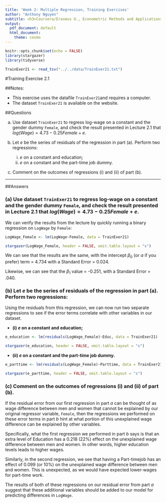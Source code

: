 ```yaml
---
title: 'Week 2: Multiple Regression, Training Exercises'
author: "Anthony Nguyen"
subtitle: <h3>Coursera/Erasmus U., Econometric Methods and Applications</h3>
output:
  pdf_document: default
  html_document:
    theme: cosmo
---
```

```r
knitr::opts_chunk$set(echo = FALSE)
library(stargazer)
library(tidyverse)
```

```r
TrainExer21 <- read_tsv("../../data/TrainExer21.txt")
```

\makeatletter
\g@addto@macro\bfseries{\boldmath}
\makeatother

#Training Exercise 2.1  

##Notes:

* This exercise uses the datafile `TrainExer21`and requires a computer.  
* The dataset `TrainExer21` is available on the website.  
  
##Questions  
  
(a) Use dataset `TrainExer21` to regress log-wage on a constant and the gender dummy `Female`, and check the result presented in Lecture 2.1 that $log(Wage) = 4.73 - 0.25Female + e$.  

(b) Let $e$ be the series of residuals of the regression in part (a). Perform two regressions:

    (i) $e$ on a constant and education;
    (ii) $e$ on a constant and the part-time job dummy.   
    
(c) Comment on the outcomes of regressions (i) and (ii) of part (b).  
  
***
\pagebreak  
  
##Answers

### (a) Use dataset `TrainExer21` to regress log-wage on a constant and the gender dummy `Female`, and check the result presented in Lecture 2.1 that $log(Wage) = 4.73 - 0.25Female + e$.  
  
We can verify the results from the lecture by quickly running a binary regression on `LogWage` by `Female`:    
```r
LogWage_Female <- lm(LogWage~Female, data = TrainExer21)
```
 
```r
stargazer(LogWage_Female, header = FALSE, omit.table.layout = "s")
```
We can see that the results are the same, with the intercept $\beta_0$ (or $\alpha$ if you prefer) term = 4.734 with a Standard Error = 0.024.  
  
Likewise, we can see that the $\beta_1$ value = -0.251, with a Standard Error = .040.  
  
    
### (b) Let $e$ be the series of residuals of the regression in part (a). Perform two regressions:  
  
Using the residuals from this regression, we can now run two separate regressions to see if the error terms correlate with other variables in our dataset.  
  
* **(i) $e$ on a constant and education;**
```r
e_education <- lm(residuals(LogWage_Female)~Educ, data = TrainExer21)
```

```r
stargazer(e_education, header = FALSE, omit.table.layout = "s")
```
  
* **(ii) $e$ on a constant and the part-time job dummy.**   
```r
e_parttime <- lm(residuals(LogWage_Female)~Parttime, data = TrainExer21)
```

```r
stargazer(e_parttime, header = FALSE, omit.table.layout = "s")
```
  
       
### (c) Comment on the outcomes of regressions (i) and (ii) of part (b).  
  
If the residual error from our first regression in part *a* can be thought of as wage difference between men and women that cannot be explained by our original regressor variable, `Female`, then the regressions we performed on these error terms in part *b* hint at what portion of this unexplained wage difference can be explained by other variables.  
  
Specifically, what the first regression we performed in part *b* says is that an extra level of Education has a 0.218 (22%) effect on the unexplained wage difference between men and women.  In other words, higher education levels leads to higher wages.
  
Similarly, in the second regression, we see that having a Part-timejob has an effect of 0.099 (or 10%) on the unexplained wage difference between men and women.  This is unexpected, as we would have expected lower-wages for part-time work.  
  
The results of both of these regressions on our residual error from part *a* suggest that these additional variables should be added to our model for predicting differences in `LogWage`.  
